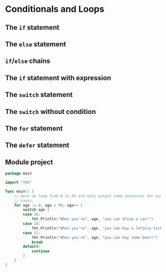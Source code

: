 # Conditionals and Loops

## The `if` statement

## The `else` statement

## `if`/`else` chains

## The `if` statement with expression

## The `switch` statement

## The `switch` without condition

## The `for` statement

## The `defer` statement

## Module project {-}

```go
package main

import "fmt"

func main() {
    // Here we loop from 0 to 99 and only output some sentences for particular
    // cases.
	for age := 0; age < 99; age++ {
		switch age {
		case 16:
			fmt.Println("When you're", age, "you can drive a car!")
		case 18:
			fmt.Println("When you're", age, "you can buy a lottery ticket!")
		case 21:
			fmt.Println("When you're", age, "you can buy some beer!")
			break
		default:
			continue
		}
	}
}
```
